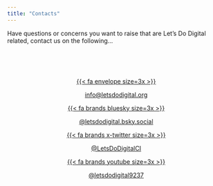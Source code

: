 ```yaml
---
title: "Contacts"
---
```


Have questions or concerns you want to raise that are Let’s Do Digital related, contact us on the following...

::::: {.grid style="padding-left: 5.5em; padding-right: 5.5em; padding-top: 3.5em;" id=contact-grid}

:::: {.g-col-12 .g-col-md-6 style="text-align:center;"}
[{{< fa envelope size=3x >}}](mailto:info@letsdodigital.org)

[info@letsdodigital.org](mailto:info@letsdodigital.org)
::::

:::: {.g-col-12 .g-col-md-6 style="text-align:center;"}
[{{< fa brands bluesky size=3x >}}](https://bsky.app/profile/letsdodigital.bsky.social)

[@letsdodigital.bsky.social](https://bsky.app/profile/letsdodigital.bsky.social)
::::

:::: {.g-col-12 .g-col-md-6 style="text-align:center;"}
[{{< fa brands x-twitter size=3x >}}](https://twitter.com/LetsDoDigitalCI)

[@LetsDoDigitalCI](https://twitter.com/LetsDoDigitalCI)
::::

:::: {.g-col-12 .g-col-md-6 style="text-align:center;"}
[{{< fa brands youtube size=3x >}}](http://www.youtube.com/@letsdodigital9237)

[@letsdodigital9237](http://www.youtube.com/@letsdodigital9237)
::::

:::::
